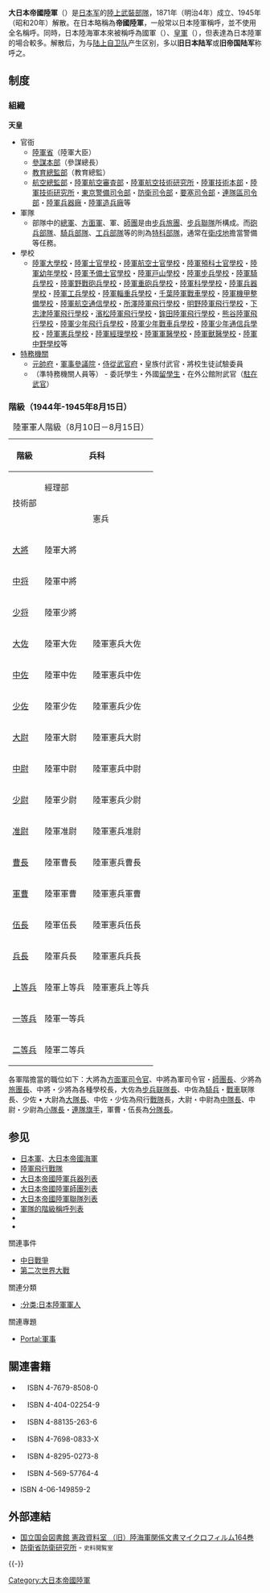 {{redirect2|日本陸軍|1954年至今日本的陸上國防組織|陸上自衛隊}}

{{refimprove|time=2020-02-22T10:50:10+00:00}}
{{overlinked|time=2017-08-13T09:24:33+00:00}}
{{Infobox military unit
| unit_name         = <big>大日本帝國陸軍</big><br />{{lang|ja|大日本帝國陸軍}}{{ja}}<br />
| image             = [[File:War_flag_of_the_Imperial_Japanese_Army.svg|220px]]
| caption           = 大日本帝國陸軍的[[軍旗|軍旗]][[旭日旗|旭日旗]]
| dates             = 1868–1945
| country           = {{flag|Empire of Japan|size=23px}}
| allegiance        = {{Flagicon image|Flag of the Japanese Emperor.svg|size=23px}} [[天皇|天皇]]
| branch            =
| type              = [[軍隊|軍隊]]
| role              = 地面作戰
| size              = 609.5萬人（鼎盛时期）
| command_structure =
| garrison          =
<!-- Commanders -->
| Past_commanders   =
| ceremonial_chief  = [[明治天皇|明治天皇]]<br />[[大正天皇|大正天皇]]<br />[[昭和天皇|昭和天皇]]
| notable_commanders= [[山縣有朋|山縣有朋]]<br />[[大山巖|大山巖]]<br />[[閑院宮載仁親王|閑院宮載仁親王]]<br />[[杉山元|杉山元]]<br />[[東條英機|東條英機]]<br />[[岡村寧次|岡村寧次]]<br />[[畑俊六|畑俊六]]<br />[[栗林忠道|栗林忠道]]<br />[[山下奉文|山下奉文]]<br />[[本間雅晴|本間雅晴]]
<!-- Culture and history -->
| nickname          = 帝國陸軍
| patron            =
| motto             =
| colors            =
| march             =
| mascot            =
| battles           = {{plainlist|
*[[戊辰戰爭|戊辰戰爭]]
*[[牡丹社事件|牡丹社事件]]
*[[甲午戰爭|甲午戰爭]]
*[[義和團運動|義和團運動]]
*[[乙未戰爭|乙未戰爭]]
*[[日俄戰爭|日俄戰爭]]
*[[第一次世界大戰|第一次世界大戰]]
*[[西伯利亞干涉|西伯利亞干涉]]
*[[霧社事件|霧社事件]]
*{{link-en|入侵滿洲|Japanese invasion of Manchuria}}
*[[中國抗日戰爭|中國抗日戰爭]]
*[[第二次世界大戰|第二次世界大戰]]
}}
| anniversaries     =
| decorations       =
| battle_honours    =
}}
'''大日本帝國陸軍'''（{{jpn|j=大日本帝国陸軍|hg=だいにっぽんていこくりくぐん|rm=Dai Nippon Teikoku rikugun|f=y}}）是[[日本军|日本军]]的[[陸軍|陸上武裝部隊]]，1871年（明治4年）成立、1945年（昭和20年）解散。在日本略稱為'''帝國陸軍'''，一般常以日本陸軍稱呼，並不使用全名稱呼。同時，日本陸海軍本來被稱呼為國軍（{{lang|ja|こくぐん}}）、[[皇軍|皇軍]]（{{lang|ja|こうぐん}}），但表達為日本陸軍的場合較多。解散后，为与[[陆上自卫队|陆上自卫队]]产生区别，多以'''旧日本陆军'''或'''旧帝国陆军'''称呼之。

==制度==
===組織===
'''天皇'''
*官衙
** [[陸軍省|陸軍省]]（陸軍大臣）
** [[參謀本部_(大日本帝国)|參謀本部]]（參謀總長）
** [[教育總監部|教育總監部]]（教育總監）
** [[航空總監部|航空總監部]]・[[陸軍航空審査部|陸軍航空審査部]]・[[陸軍航空技術研究所|陸軍航空技術研究所]]・[[陸軍技術本部|陸軍技術本部]]・[[陸軍技術研究所|陸軍技術研究所]]・[[東京警備司令部|東京警備司令部]]・[[防衛司令部|防衛司令部]]・[[要塞司令部|要塞司令部]]・[[連隊區司令部|連隊區司令部]]・[[陸軍兵器廠|陸軍兵器廠]]・[[陸軍造兵廠|陸軍造兵廠]]等
* 軍隊
** 部隊中的[[總軍|總軍]]、[[方面軍|方面軍]]、軍、[[師團|師團]]是由[[步兵旅團|步兵旅團]]、[[步兵聯隊|步兵聯隊]]所構成。而[[砲兵部隊|砲兵部隊]]、[[騎兵部隊|騎兵部隊]]、[[工兵部隊|工兵部隊]]等的則為[[特科部隊|特科部隊]]，通常在[[衛戍地|衛戍地]]擔當警備等任務。
* 學校
** [[陸軍大學校|陸軍大學校]]・[[陸軍士官學校_(日本)|陸軍士官學校]]・[[陸軍航空士官學校|陸軍航空士官學校]]・[[陸軍預科士官學校|陸軍預科士官學校]]・[[陸軍幼年學校|陸軍幼年學校]]・[[陸軍予備士官學校|陸軍予備士官學校]]・[[陸軍戸山學校|陸軍戸山學校]]・[[陸軍步兵學校_(日本)|陸軍步兵學校]]・[[陸軍騎兵學校|陸軍騎兵學校]]・[[陸軍野戰砲兵學校|陸軍野戰砲兵學校]]・[[陸軍重砲兵學校|陸軍重砲兵學校]]・[[陸軍科學學校|陸軍科學學校]]・[[陸軍兵器學校|陸軍兵器學校]]・[[陸軍工兵學校_(日本)|陸軍工兵學校]]・[[陸軍輜重兵學校|陸軍輜重兵學校]]・[[千葉陸軍戰車學校|千葉陸軍戰車學校]]・[[陸軍機甲整備學校|陸軍機甲整備學校]]・[[陸軍航空通信學校|陸軍航空通信學校]]・[[所澤陸軍飛行學校|所澤陸軍飛行學校]]・[[明野陸軍飛行學校|明野陸軍飛行學校]]・[[下志津陸軍飛行學校|下志津陸軍飛行學校]]・[[濱松陸軍飛行學校|濱松陸軍飛行學校]]・[[鉾田陸軍飛行學校|鉾田陸軍飛行學校]]・[[熊谷陸軍飛行學校|熊谷陸軍飛行學校]]・[[東京陸軍航空學校|陸軍少年飛行兵學校]]・[[陸軍少年戰車兵學校|陸軍少年戰車兵學校]]・[[陸軍少年通信兵學校|陸軍少年通信兵學校]]・[[陸軍憲兵學校|陸軍憲兵學校]]・[[陸軍經理學校|陸軍經理學校]]・[[陸軍軍醫學校_(日本)|陸軍軍醫學校]]・[[陸軍獸醫學校_(日本)|陸軍獸醫學校]]・[[陸軍中野學校|陸軍中野學校]]等
* [[特務機關|特務機關]]
** [[元帥_(日本)|元帥府]]・[[軍事參議院|軍事參議院]]・[[侍從武官府|侍從武官府]]・皇族付武官・將校生徒試驗委員
** （準特務機關人員等） - 委託學生・外國[[留學生|留學生]]・在外公館附武官（[[武官|駐在武官]]）

===階級（1944年-1945年8月15日）===
{| class="wikitable"
|+陸軍軍人階級（{{和暦|1944}}8月10日－{{和暦|1945}}8月15日）
|-
!rowspan="3"|階級
!rowspan="2" colspan="2"|兵科
!colspan="12"|各部
|-
!rowspan="2"|技術部
!colspan="2"|經理部
!colspan="4"|衛生部
!colspan="2"|獸醫部
!rowspan="2"|軍樂部
!colspan="2"|法務部
|-
! ||憲兵
!主計||建技
!軍醫||藥劑||齒科醫||衛生
!獸醫||獸醫務
!法務||法事務
|-
![[大將|大將]]
|colspan="2"|陸軍大將|| || || || || || || || || || || || 
|-
![[中将|中将]]
|colspan="2"|陸軍中將||陸軍技術中將||陸軍主計中將||陸軍建技中將||陸軍軍醫中將||陸軍藥劑中將||陸軍齒科醫中將|| ||陸軍獸醫中將|| || ||陸軍法務中將|| 
|-
![[少将|少将]]
|colspan="2"|陸軍少將||陸軍技術少將||陸軍主計少將||陸軍建技少將||陸軍軍醫少將||陸軍藥劑少將||陸軍齒科醫少將|| ||陸軍獸醫少將|| || ||陸軍法務少將|| 
|-
![[上校|大佐]]
|陸軍大佐||陸軍憲兵大佐||陸軍技術大佐||陸軍主計大佐||陸軍建技大佐||陸軍軍医大佐||陸軍藥劑大佐||陸軍齒科醫大佐|| ||陸軍獸醫大佐|| || ||陸軍法務大佐|| 
|-
![[中校|中佐]]
|陸軍中佐||陸軍憲兵中佐||陸軍技術中佐||陸軍主計中佐||陸軍建技中佐||陸軍軍醫中佐||陸軍藥劑中佐||陸軍齒科醫中佐|| ||陸軍獸醫中佐|| || ||陸軍法務中佐|| 
|-
![[少校|少佐]]
|陸軍少佐||陸軍憲兵少佐||陸軍技術少佐||陸軍主計少佐||陸軍建技少佐||陸軍軍醫少佐||陸軍藥劑少佐||陸軍齒科醫少佐||陸軍衛生少佐||陸軍獸醫少佐||陸軍獸醫務少佐||陸軍軍樂少佐||陸軍法務少佐||陸軍法事務少佐
|-
![[大尉|大尉]]
|陸軍大尉||陸軍憲兵大尉||陸軍技術大尉||陸軍主計大尉||陸軍建技大尉||陸軍軍醫大尉||陸軍藥劑大尉||陸軍齒科醫大尉||陸軍衛生大尉||陸軍獸醫大尉||陸軍獸醫務大尉||陸軍軍樂大尉||陸軍法務大尉||陸軍法事務大尉
|-
![[中尉|中尉]]
|陸軍中尉||陸軍憲兵中尉||陸軍技術中尉||陸軍主計中尉||陸軍建技中尉||陸軍軍醫中尉||陸軍藥劑中尉||陸軍齒科醫中尉||陸軍衛生中尉||陸軍獸醫中尉||陸軍獸醫務中尉||陸軍軍樂中尉||陸軍法務中尉||陸軍法事務中尉
|-
![[少尉|少尉]]
|陸軍少尉||陸軍憲兵少尉||陸軍技術少尉||陸軍主計少尉||陸軍建技少尉||陸軍軍醫少尉||陸軍藥劑少尉||陸軍齒科醫少尉||陸軍衛生少尉||陸軍獸醫少尉||陸軍獸醫務少尉||陸軍軍樂少尉||陸軍法務少尉||陸軍法事務少尉
|-
![[准尉|准尉]]
|陸軍准尉||陸軍憲兵准尉||陸軍技術准尉||陸軍主計准尉||陸軍建技准尉|| || || ||陸軍衛生准尉|| ||陸軍獸醫務准尉||陸軍軍樂准尉|| ||陸軍法事務准尉
|-
![[曹長|曹長]]
|陸軍曹長||陸軍憲兵曹長||陸軍技術曹長||陸軍主計曹長||陸軍建技曹長|| || || ||陸軍衛生曹長|| ||陸軍獸醫務曹長||陸軍軍樂曹長|| ||陸軍法事務曹長
|-
![[軍曹|軍曹]]
|陸軍軍曹||陸軍憲兵軍曹||陸軍技術軍曹||陸軍主計軍曹||陸軍建技軍曹|| || || ||陸軍衛生軍曹|| ||陸軍獸醫務軍曹||陸軍軍樂軍曹|| ||陸軍法事務軍曹
|-
![[伍長|伍長]]
|陸軍伍長||陸軍憲兵伍長||陸軍技術伍長||陸軍主計伍長||陸軍建技伍長|| || || ||陸軍衛生伍長|| ||陸軍獸醫務伍長||陸軍軍樂伍長|| ||陸軍法事務伍長
|-
![[兵長|兵長]]
|陸軍兵長||陸軍憲兵兵長||陸軍技術兵長|| || || || || ||陸軍衛生兵長|| || ||陸軍軍樂兵長|| ||陸軍法事務兵長
|-
![[上等兵|上等兵]]
|陸軍上等兵||陸軍憲兵上等兵||陸軍技術上等兵|| || || || || ||陸軍衛生上等兵|| || ||陸軍軍樂上等兵|| ||陸軍法事務上等兵
|-
![[一等兵|一等兵]]
|陸軍一等兵|| ||陸軍技術一等兵|| || || || || ||陸軍衛生一等兵|| || || || || 
|-
![[二等兵|二等兵]]
|陸軍二等兵|| ||陸軍技術二等兵|| || || || || ||陸軍衛生二等兵|| || || || || 
|}

各軍階擔當的職位如下：大將為[[方面軍|方面軍]][[司令官|司令官]]、中將為軍司令官・[[師長|師團長]]、少將為[[旅長|旅團長]]、中將・少將為各種學校長，大佐為[[步兵|步兵]][[團長_(軍隊)|联隊長]]、中佐為[[騎兵|騎兵]]・[[步戰車|戰車]]联隊長、少佐 • 大尉為[[營長|大隊長]]、中佐・少佐為飛行[[戰隊|戰隊]]長，大尉・中尉為[[連長|中隊長]]、中尉・少尉為[[排長|小隊長]]・[[軍旗|連隊旗手]]，軍曹・伍長為[[班長|分隊長]]。

==参见==
{{div col|cols=2}}
*[[日本軍|日本軍]]、[[大日本帝國海軍|大日本帝國海軍]]
*[[陸軍飛行戰隊|陸軍飛行戰隊]]
*[[大日本帝國陸軍兵器列表|大日本帝國陸軍兵器列表]]
*[[大日本帝國陸軍師團列表|大日本帝國陸軍師團列表]]
*[[大日本帝國陸軍聯隊列表|大日本帝國陸軍聯隊列表]]
*[[軍隊的階級稱呼列表|軍隊的階級稱呼列表]]
*{{link-ja|徵兵檢查|徴兵検査}}
*{{link-ja|兵 (日本軍)|兵 (日本軍)}}

;關連事件
*[[中国抗日战争|中日戰爭]]
*[[第二次世界大戰|第二次世界大戰]]

;關連分類
*[[:分类:日本陸軍軍人|:分类:日本陸軍軍人]]

;關連專題
*[[Portal:軍事|Portal:軍事]]
{{div col end}}

==關連書籍==
{{refbegin|35em}}
*{{ja}}{{lang|ja|森松俊夫『図解陸軍史』（[[建帛社|建帛社]]・1991年9月）}}　ISBN 4-7679-8508-0
*{{ja}}{{lang|ja|『日本陸軍指揮官総覧』（[[新人物往来社|新人物往来社]]・1995年1月）}}　ISBN 4-404-02254-9
*{{ja}}{{lang|ja|太平洋戦争研究会『図説日本陸軍』（[[翔泳社|翔泳社]]・1995年7月）}}　ISBN 4-88135-263-6
*{{ja}}{{lang|ja|米陸軍省編『日本陸軍便覧』（[[光人社|光人社]]・1998年4月）}}　ISBN 4-7698-0833-X
*{{ja}}{{lang|ja|福川秀樹『日本陸軍将官辞典』（[[芙蓉書房出版|芙蓉書房出版]]・2001年2月）}}　ISBN 4-8295-0273-8
*{{ja}}{{lang|ja|太平洋戦争研究会『日本陸軍がよくわかる事典』（[[PHP研究所|PHP研究所]]PHP文庫・2002年7月）}}　ISBN 4-569-57764-4
*{{ja}}{{lang|ja|黒野耐 『帝国陸軍の“改革と抵抗” 』（[[講談社|講談社]] 2006年9月）}} ISBN 4-06-149859-2
{{refend}}

==外部連結==
*[https://web.archive.org/web/20091102081834/http://www.ndl.go.jp/jp/data/kensei_shiryo/kensei/Rikukaigun.html 国立国会図書館 憲政資料室 （旧）陸海軍関係文書マイクロフィルム164巻] {{ja icon}}
*[http://www.nids.go.jp/ 防衛省防衛研究所]{{Wayback|url=http://www.nids.go.jp/ |date=20110116065919 }} - <small>史料閲覧室</small> {{ja icon}}
{{-}}
{{日本陸軍}}
{{大日本帝国}}
{{第二次世界大戰日本陸軍航空器}}
[[Category:大日本帝國陸軍|Category:大日本帝國陸軍]]